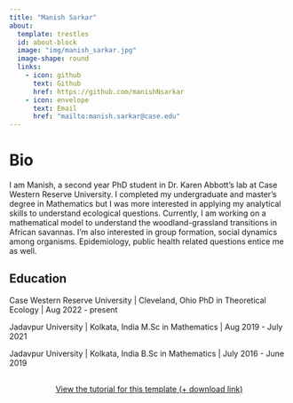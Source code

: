 ```yaml
---
title: "Manish Sarkar"
about:
  template: trestles
  id: about-block
  image: "img/manish_sarkar.jpg"
  image-shape: round
  links:
    - icon: github
      text: Github
      href: https://github.com/manishNsarkar
    - icon: envelope
      text: Email
      href: "mailto:manish.sarkar@case.edu"  
---
```


::: {#about-block}
:::

# Bio

I am Manish, a second year PhD student in Dr. Karen Abbott's lab at Case Western Reserve University. I completed my undergraduate and master's degree in Mathematics but I was more interested in applying my analytical skills to understand ecological questions. Currently, I am working on a mathematical model to understand the woodland-grassland transitions in African savannas. I'm also interested in group formation, social dynamics among organisms. Epidemiology, public health related questions entice me as well.

## Education

Case Western Reserve University | Cleveland, Ohio
PhD in Theoretical Ecology | Aug 2022 - present

Jadavpur University | Kolkata, India
M.Sc in Mathematics | Aug 2019 - July 2021

Jadavpur University | Kolkata, India
B.Sc in Mathematics | July 2016 - June 2019

```{=html}
<div  style="margin: 30px; text-align: center;">
<a class="btn btn-primary" href="https://www.marvinschmitt.com/blog/website-tutorial-quarto/" role="button" target="_blank" style="padding: 15px 30px;">View the tutorial for this template (+ download link)</a>
</div>
```

